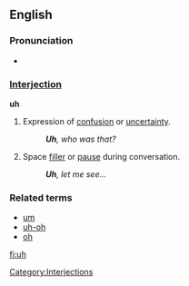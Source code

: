 ==English==

===Pronunciation===
*{{audio|en-us-uh.ogg|Audio (US)}}

===[[Interjection]]===
'''uh'''

# Expression of [[confusion]] or [[uncertainty]].
#: '''''Uh''', who was that?''
# Space [[filler]] or [[pause]] during conversation.
#: '''''Uh''', let me see...''
<!-- # Used with [[vibrator]] in your [[voice]] ?? -->

===Related terms===
*[[um]]
*[[uh-oh]]
*[[oh]]

[[Category:Interjections]]

[[fi:uh]]